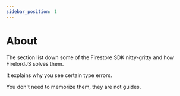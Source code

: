 ```yaml
---
sidebar_position: 1
---
```


# About

The section list down some of the Firestore SDK nitty-gritty and how FirelordJS solves them.

It explains why you see certain type errors.

You don't need to memorize them, they are not guides.
